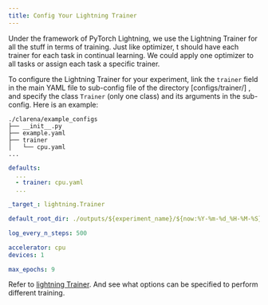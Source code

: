 ```yaml
---
title: Config Your Lightning Trainer
---
```


Under the framework of PyTorch Lightning, we use the Lightning Trainer for all the stuff in terms of training. Just like optimizer, t should have each trainer for each task in continual learning. We could apply one optimizer to all tasks or assign each task a specific trainer.

To configure the Lightning Trainer for your experiment, link the `trainer` field in the main YAML file to sub-config file of the directory [configs/trainer/] , and specify the class `Trainer` (only one class) and its arguments in the sub-config. Here is an example:

```
./clarena/example_configs
├── __init__.py
├── example.yaml
├── trainer
│   └── cpu.yaml
...
```

```.yaml
defaults:
  ...
  - trainer: cpu.yaml
  ...

```

```.yaml
_target_: lightning.Trainer

default_root_dir: ./outputs/${experiment_name}/${now:%Y-%m-%d_%H-%M-%S}

log_every_n_steps: 500

accelerator: cpu
devices: 1

max_epochs: 9

```

Refer to  [lightning Trainer](). And see what options can be specified to perform different training.
